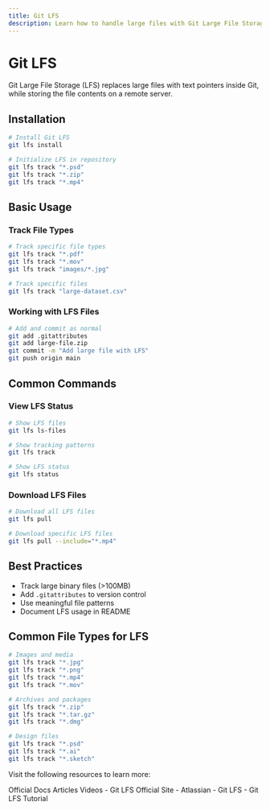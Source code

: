 ```yaml
---
title: Git LFS
description: Learn how to handle large files with Git Large File Storage
---
```


# Git LFS

Git Large File Storage (LFS) replaces large files with text pointers inside Git, while storing the file contents on a remote server.

## Installation

```bash
# Install Git LFS
git lfs install

# Initialize LFS in repository
git lfs track "*.psd"
git lfs track "*.zip"
git lfs track "*.mp4"
```

## Basic Usage

### Track File Types
```bash
# Track specific file types
git lfs track "*.pdf"
git lfs track "*.mov"
git lfs track "images/*.jpg"

# Track specific files
git lfs track "large-dataset.csv"
```

### Working with LFS Files
```bash
# Add and commit as normal
git add .gitattributes
git add large-file.zip
git commit -m "Add large file with LFS"
git push origin main
```

## Common Commands

### View LFS Status
```bash
# Show LFS files
git lfs ls-files

# Show tracking patterns
git lfs track

# Show LFS status
git lfs status
```

### Download LFS Files
```bash
# Download all LFS files
git lfs pull

# Download specific LFS files
git lfs pull --include="*.mp4"
```

## Best Practices

- Track large binary files (>100MB)
- Add `.gitattributes` to version control
- Use meaningful file patterns
- Document LFS usage in README

## Common File Types for LFS

```bash
# Images and media
git lfs track "*.jpg"
git lfs track "*.png"
git lfs track "*.mp4"
git lfs track "*.mov"

# Archives and packages
git lfs track "*.zip"
git lfs track "*.tar.gz"
git lfs track "*.dmg"

# Design files
git lfs track "*.psd"
git lfs track "*.ai"
git lfs track "*.sketch"
```

Visit the following resources to learn more:

<Tabs defaultValue="official">
<TabsList>
<TabsTrigger value="official">Official Docs</TabsTrigger>
<TabsTrigger value="article">Articles</TabsTrigger>
<TabsTrigger value="video">Videos</TabsTrigger>
</TabsList>

<TabsContent value="official">
- <Link href="https://git-lfs.github.io/">Git LFS Official Site</Link>
</TabsContent>
<TabsContent value="article">
- <Link href="https://www.atlassian.com/git/tutorials/git-lfs">Atlassian - Git LFS</Link>
</TabsContent>
<TabsContent value="video">
- <Link href="https://www.youtube.com/watch?v=uLR1RNqJ1Mw">Git LFS Tutorial</Link>
</TabsContent>
</Tabs>

